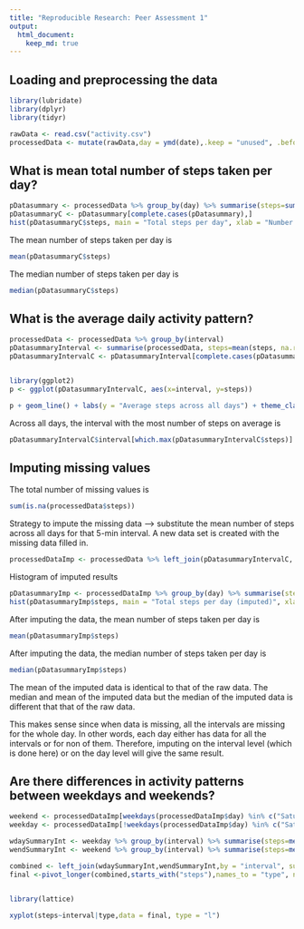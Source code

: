 ```yaml
---
title: "Reproducible Research: Peer Assessment 1"
output: 
  html_document:
    keep_md: true
---
```



## Loading and preprocessing the data

```r
library(lubridate)
library(dplyr)
library(tidyr)

rawData <- read.csv("activity.csv")
processedData <- mutate(rawData,day = ymd(date),.keep = "unused", .before = "interval")

```

## What is mean total number of steps taken per day?

```r

pDatasummary <- processedData %>% group_by(day) %>% summarise(steps=sum(steps))
pDatasummaryC <- pDatasummary[complete.cases(pDatasummary),]
hist(pDatasummaryC$steps, main = "Total steps per day", xlab = "Number of steps")
```

The mean number of steps taken per day is 

```r

mean(pDatasummaryC$steps)
``` 

The median number of steps taken per day is

```r

median(pDatasummaryC$steps)
``` 

## What is the average daily activity pattern?
```r

processedData <- processedData %>% group_by(interval)
pDatasummaryInterval <- summarise(processedData, steps=mean(steps, na.rm = TRUE))
pDatasummaryIntervalC <- pDatasummaryInterval[complete.cases(pDatasummaryInterval),]


library(ggplot2)
p <- ggplot(pDatasummaryIntervalC, aes(x=interval, y=steps))

p + geom_line() + labs(y = "Average steps across all days") + theme_classic()


```


Across all days, the interval with the most number of steps on average is

```r

pDatasummaryIntervalC$interval[which.max(pDatasummaryIntervalC$steps)]

```


## Imputing missing values


The total number of missing values is

```r

sum(is.na(processedData$steps))

```
Strategy to impute the missing data --> substitute the mean number of steps across all days for that 5-min interval. A new data set is created with the missing data filled in.

```r

processedDataImp <- processedData %>% left_join(pDatasummaryIntervalC, by ="interval") %>% mutate(steps = coalesce(steps.x,steps.y)) %>%select(steps,day,interval)


```


Histogram of imputed results 

```r

pDatasummaryImp <- processedDataImp %>% group_by(day) %>% summarise(steps=sum(steps))
hist(pDatasummaryImp$steps, main = "Total steps per day (imputed)", xlab = "Number of steps")
```

After imputing the data, the mean number of steps taken per day is 

```r

mean(pDatasummaryImp$steps)
``` 

After imputing the data, the median number of steps taken per day is

```r

median(pDatasummaryImp$steps)
```

The mean of the imputed data is identical to that of the raw data. The median and mean of the imputed data but the median of the imputed data is different that that of the raw data. 

This makes sense since when data is missing, all the intervals are missing for the whole day. In other words, each day either has data for all the intervals or for non of them. Therefore, imputing on the interval level (which is done here) or on the day level will give the same result. 

## Are there differences in activity patterns between weekdays and weekends?

```r

weekend <- processedDataImp[weekdays(processedDataImp$day) %in% c("Saturday","Sunday"),]
weekday <- processedDataImp[!weekdays(processedDataImp$day) %in% c("Saturday","Sunday"),]

wdaySummaryInt <- weekday %>% group_by(interval) %>% summarise(steps=mean(steps))
wendSummaryInt <- weekend %>% group_by(interval) %>% summarise(steps=mean(steps))

combined <- left_join(wdaySummaryInt,wendSummaryInt,by = "interval", suffix = c("_weekday","_weekend"))
final <-pivot_longer(combined,starts_with("steps"),names_to = "type", names_prefix = "steps_",names_transform = list(type = as.factor), values_to = "steps")


library(lattice)

xyplot(steps~interval|type,data = final, type = "l")

```

